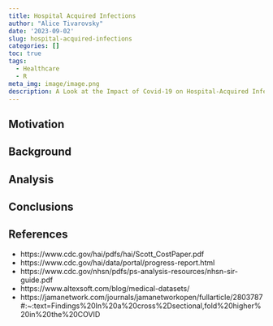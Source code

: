 ```yaml
---
title: Hospital Acquired Infections
author: "Alice Tivarovsky"
date: '2023-09-02'
slug: hospital-acquired-infections
categories: []
toc: true
tags:
  - Healthcare
  - R
meta_img: image/image.png
description: A Look at the Impact of Covid-19 on Hospital-Acquired Infections
---
```


## Motivation 
 
## Background 
 
## Analysis
 
## Conclusions
 
## References
 
 - https://www.cdc.gov/hai/pdfs/hai/Scott_CostPaper.pdf
 - https://www.cdc.gov/hai/data/portal/progress-report.html
 - https://www.cdc.gov/nhsn/pdfs/ps-analysis-resources/nhsn-sir-guide.pdf
 - https://www.altexsoft.com/blog/medical-datasets/
 - https://jamanetwork.com/journals/jamanetworkopen/fullarticle/2803787#:~:text=Findings%20In%20a%20cross%2Dsectional,fold%20higher%20in%20the%20COVID
 